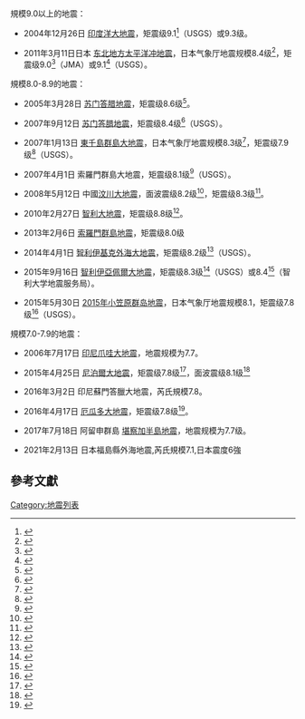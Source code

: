 {{multiple issues|
{{Trivia |time=2018-09-16T11:37:33+00:00 }}
{{更新|time=2019-02-07T15:07:46+00:00}}
{{copy edit|time=2016-08-07T05:04:19+00:00}}
}}
{{noteTA |G1=Earthquake}}
;規模9.0以上的地震：

* 2004年12月26日 [[2004年印度洋大地震|印度洋大地震]]，矩震级9.1<ref>{{Cite web|url=https://earthquake.usgs.gov/earthquakes/eventpage/official20041226005853450_30#executive|title=M 9.1 - off the west coast of northern Sumatra|accessdate=2017-10-29|work=earthquake.usgs.gov|archive-date=2017-12-26|archive-url=https://web.archive.org/web/20171226013803/https://earthquake.usgs.gov/earthquakes/eventpage/official20041226005853450_30#executive|dead-url=no}}</ref>（USGS）或9.3级。

*2011年3月11日日本 [[東北地方太平洋沖地震|东北地方太平洋冲地震]]，日本气象厅地震规模8.4级<ref>{{Cite web|url=http://www.data.jma.go.jp/svd/eqev/data/sourceprocess/|title=気象庁｜地震・津波｜国内で発生した顕著な地震の震源過程解析結果|accessdate=2017-10-29|last=Agency|first=気象庁 Japan Meteorological|work=www.data.jma.go.jp|language=ja|archive-date=2020-08-20|archive-url=https://web.archive.org/web/20200820154630/http://www.data.jma.go.jp/svd/eqev/data/sourceprocess/|dead-url=no}}</ref>，矩震级9.0<ref>{{Cite web|url=http://www.data.jma.go.jp/svd/eqev/data/mech/pdf/cmt2011.pdf/|title=CMT SOLUTIONS FOR EARTHQUAKES IN DECEMBER, 2011|accessdate=|author=|date=|publisher=|deadurl=yes|archiveurl=https://web.archive.org/web/20140318220430/http://www.data.jma.go.jp/svd/eqev/data/mech/pdf/cmt2011.pdf|archivedate=2014-03-18}}</ref>（JMA）或9.1<ref>{{Cite web|url=http://earthquake.usgs.gov/earthquakes/eventpage/official20110311054624120_30#origin|title=M 9.1 - near the east coast of Honshu, Japan|accessdate=2017-10-29|work=earthquake.usgs.gov|archive-date=2018-05-18|archive-url=https://web.archive.org/web/20180518134147/https://earthquake.usgs.gov/earthquakes/eventpage/official20110311054624120_30#origin|dead-url=no}}</ref>（USGS）。

;規模8.0-8.9的地震：

*2005年3月28日 [[2005年苏门答腊地震|苏门答腊地震]]，矩震级8.6级<ref>{{Cite web|url=http://earthquake.usgs.gov/eqcenter/eqinthenews/2005/usweax/|title=USGS|accessdate=|author=|date=|publisher=|deadurl=yes|archiveurl=https://web.archive.org/web/20100131055812/http://earthquake.usgs.gov/eqcenter/eqinthenews/2005/usweax/|archivedate=2010-01-31}}</ref>。

*2007年9月12日 [[2007年9月蘇門答臘地震|苏门答腊地震]]，矩震级8.4级<ref>{{Cite web|url=https://earthquake.usgs.gov/earthquakes/eventpage/official20070912111026830_34#executive|title=M 8.4 - southern Sumatra, Indonesia|accessdate=2016-11-07|work=earthquake.usgs.gov|archive-date=2020-11-25|archive-url=https://web.archive.org/web/20201125221232/https://earthquake.usgs.gov/earthquakes/eventpage/official20070912111026830_34#executive|dead-url=no}}</ref>（USGS）。

*2007年1月13日 [[2007年千島群島地震|東千島群島大地震]]，日本气象厅地震规模8.3级<ref>{{Cite web|url=http://www.jma.go.jp/jp/quake/13142400391.html|title=平成19年01月13日14时24分　気象庁地震火山部発表13日13时24分顷地震がありました|accessdate=|author=|date=|publisher=}}{{dead link|date=2017年11月 |bot=InternetArchiveBot |fix-attempted=yes }}</ref>，矩震级7.9级<ref>{{Cite web|url=http://earthquake.usgs.gov/eqcenter/eqinthenews/2007/us2007xmae/|title=Magnitude 7.9 - EAST OF THE KURIL ISLANDS|accessdate=|author=|date=|publisher=|deadurl=yes|archiveurl=https://web.archive.org/web/20070115064121/http://earthquake.usgs.gov/eqcenter/eqinthenews/2007/us2007xmae/|archivedate=2007-01-15}}</ref>（USGS）。

*2007年4月1日 索羅門群島大地震，矩震级8.1级<ref>{{Cite web|url=https://earthquake.usgs.gov/earthquakes/eventpage/usp000f83m#executive|title=M 8.1 - Solomon Islands|accessdate=2017-10-29|work=earthquake.usgs.gov|archive-date=2020-11-05|archive-url=https://web.archive.org/web/20201105095217/https://earthquake.usgs.gov/earthquakes/eventpage/usp000f83m#executive|dead-url=no}}</ref>（USGS）。

*2008年5月12日 中國[[汶川大地震|汶川大地震]]，面波震级8.2级<ref>{{Cite web|url=http://data.earthquake.cn/datashare/public/csn_catalog_p002.jsp?page=2&date_min=2007/12/01&date_max=2015/12/31&longitude_min=103&longitude_max=106&latitude_min=30&latitude_max=33&depth_min=0&depth_max=1000&magnitude_min=8.0&magnitude_max=10.0&events_sortedby=descent&region=no&region_en=China&region_cn=%E4%B8%AD%E5%9B%BD&region_mode=region_cn|title=中国地震台网(CSN)地震目录|accessdate=|author=|date=|publisher=|archive-date=2021-10-27|archive-url=https://web.archive.org/web/20211027052313/https://data.earthquake.cn/datashare/public/csn_catalog_p002.jsp?page=2&date_min=2007%2F12%2F01&date_max=2015%2F12%2F31&longitude_min=103&longitude_max=106&latitude_min=30&latitude_max=33&depth_min=0&depth_max=1000&magnitude_min=8.0&magnitude_max=10.0&events_sortedby=descent&region=no&region_en=China&region_cn=%E4%B8%AD%E5%9B%BD&region_mode=region_cn}}</ref>，矩震级8.3级<ref>{{Cite web|url=http://www.csi.ac.cn/sichuan/chenyuntai.pdf|title=Wayback Machine|accessdate=2017-10-29|date=2008-05-27|deadurl=yes|archiveurl=https://web.archive.org/web/20080527184155/http://www.csi.ac.cn/sichuan/chenyuntai.pdf|archivedate=2008-05-27}}</ref>。

*2010年2月27日 [[2010年智利大地震|智利大地震]]，矩震级8.8级<ref>{{Cite web|url=http://earthquake.usgs.gov/earthquakes/recenteqsww/Quakes/us2010tfan.php|title=USGS Magnitude 8.8 - OFFSHORE MAULE, CHILE|accessdate=|author=|date=|publisher=|deadurl=yes|archiveurl=https://web.archive.org/web/20110316004001/http://earthquake.usgs.gov/earthquakes/recenteqsww/Quakes/us2010tfan.php|archivedate=2011-03-16}}</ref>。

*2013年2月6日 [[2013年索羅門群島地震|索羅門群島地震]]，矩震级8.0级

*2014年4月1日 [[2014年伊基克地震|智利伊基克外海大地震]]，矩震级8.2级<ref>{{Cite web|url=https://earthquake.usgs.gov/earthquakes/eventpage/usc000nzvd#executive|title=M 8.2 - 94km NW of Iquique, Chile|accessdate=2017-10-29|work=earthquake.usgs.gov|archive-date=2014-04-02|archive-url=https://web.archive.org/web/20140402004506/http://earthquake.usgs.gov/earthquakes/eventpage/usc000nzvd#executive|dead-url=no}}</ref>（USGS）。

*2015年9月16日 [[2015年伊亚佩尔地震|智利伊亞佩爾大地震]]，矩震级8.3级<ref>{{Cite web|url=http://earthquake.usgs.gov/earthquakes/eventpage/us20003k7a#general_summary|title=M 8.3 - 48km W of Illapel, Chile|accessdate=2017-10-29|work=earthquake.usgs.gov|archive-date=2015-09-17|archive-url=https://web.archive.org/web/20150917103737/http://earthquake.usgs.gov/earthquakes/eventpage/us20003k7a#general_summary|dead-url=no}}</ref>（USGS）或8.4<ref>{{Cite web|url=http://www.uchile.cl/noticias/115349/centro-sismologico-nacional-cifro-en-84-terremoto-de-illapel|title=Centro Sismológico Nacional de la U. de Chile cifró en 8.4 intensidad del terremoto de Illapel - Universidad de Chile|accessdate=2017-10-29|work=www.uchile.cl|language=es|archive-date=2017-06-13|archive-url=https://web.archive.org/web/20170613022448/http://www.uchile.cl/noticias/115349/centro-sismologico-nacional-cifro-en-84-terremoto-de-illapel|dead-url=no}}</ref>（智利大学地震服务局）。

*2015年5月30日 [[2015年小笠原群岛地震|2015年小笠原群岛地震]]，日本气象厅地震规模8.1，矩震级7.8级<ref>{{Cite web|url=https://earthquake.usgs.gov/earthquakes/eventpage/us20002ki3#executive|title=M 7.8 - 189km WNW of Chichi-shima, Japan|accessdate=2017-10-29|work=earthquake.usgs.gov|archive-date=2015-05-30|archive-url=https://web.archive.org/web/20150530115319/http://earthquake.usgs.gov/earthquakes/eventpage/us20002ki3#executive|dead-url=no}}</ref>（USGS）。

;規模7.0-7.9的地震：
*2006年7月17日 [[2006年7月爪哇地震|印尼爪哇大地震]]，地震规模为7.7。

*2015年4月25日 [[2015年4月尼泊尔地震|尼泊爾大地震]]，矩震级7.8级<ref>{{Cite web|url=http://earthquake.usgs.gov/earthquakes/eventpage/us20002926|title=M 7.8 - 36km E of Khudi, Nepal|accessdate=2017-10-29|work=earthquake.usgs.gov|archive-date=2015-11-19|archive-url=https://web.archive.org/web/20151119020403/http://earthquake.usgs.gov/earthquakes/eventpage/us20002926|dead-url=no}}</ref>，面波震级8.1级<ref>{{Cite web|url=http://world.workercn.cn/63/201504/25/150425152814263.shtml|title=尼泊尔8.1级地震 西藏日喀则吉隆镇有村民受伤－国际观察－国际频道－中工网|accessdate=2017-10-29|work=world.workercn.cn|archive-date=2016-03-04|archive-url=https://web.archive.org/web/20160304080005/http://world.workercn.cn/63/201504/25/150425152814263.shtml|dead-url=no}}</ref>

*2016年3月2日 印尼蘇門答臘大地震，芮氏規模7.8。

*2016年4月17日 [[2016年厄瓜多尔地震|厄瓜多大地震]]，矩震级7.8级<ref>{{Cite web|url=http://earthquake.usgs.gov/earthquakes/eventpage/us20005j32#general|title=M 7.8 - 27km SSE of Muisne, Ecuador|accessdate=2017-10-29|work=earthquake.usgs.gov|archive-date=2016-04-18|archive-url=https://web.archive.org/web/20160418040908/http://earthquake.usgs.gov/earthquakes/eventpage/us20005j32#general|dead-url=no}}</ref>。

*2017年7月18日 阿留申群島 [[堪察加地震|堪察加半島地震]]，地震规模为7.7级。

*2021年2月13日 日本福島縣外海地震,芮氏規模7.1,日本震度6強
== 參考文獻 ==
{{reflist}}

{{各年地震}}

[[Category:地震列表|Category:地震列表]]